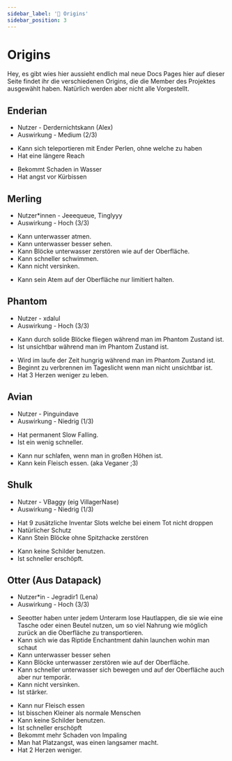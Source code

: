 ```yaml
---
sidebar_label: '🧪 Origins'
sidebar_position: 3
---
```


# Origins

Hey, es gibt wies hier aussieht endlich mal neue Docs Pages hier auf dieser Seite findet ihr die verschiedenen Origins, die die Member des Projektes ausgewählt haben. Natürlich werden aber nicht alle Vorgestellt.


## Enderian

* Nutzer - Derdernichtskann (Alex)
* Auswirkung - Medium (2/3)

+ Kann sich teleportieren mit Ender Perlen, ohne welche zu haben
+ Hat eine längere Reach
- Bekommt Schaden in Wasser
- Hat angst vor Kürbissen


## Merling

* Nutzer*innen - Jeeequeue, Tinglyyy
* Auswirkung - Hoch (3/3)

+ Kann unterwasser atmen.
+ Kann unterwasser besser sehen.
+ Kann Blöcke unterwasser zerstören wie auf der Oberfläche.
+ Kann schneller schwimmen.
+ Kann nicht versinken.
- Kann sein Atem auf der Oberfläche nur limitiert halten.


## Phantom

* Nutzer - xdalul
* Auswirkung - Hoch (3/3)

+ Kann durch solide Blöcke fliegen während man im Phantom Zustand ist.
+ Ist unsichtbar während man im Phantom Zustand ist.
- Wird im laufe der Zeit hungrig während man im Phantom Zustand ist.
- Beginnt zu verbrennen im Tageslicht wenn man nicht unsichtbar ist.
- Hat 3 Herzen weniger zu leben.


## Avian

* Nutzer - Pinguindave
* Auswirkung - Niedrig (1/3)

+ Hat permanent Slow Falling.
+ Ist ein wenig schneller.
- Kann nur schlafen, wenn man in großen Höhen ist.
- Kann kein Fleisch essen. (aka Veganer ;3)


## Shulk

* Nutzer - VBaggy (eig VillagerNase)
* Auswirkung - Niedrig (1/3)

+ Hat 9 zusätzliche Inventar Slots welche bei einem Tot nicht droppen
+ Natürlicher Schutz
+ Kann Stein Blöcke ohne Spitzhacke zerstören
- Kann keine Schilder benutzen.
- Ist schneller erschöpft.


## Otter (Aus Datapack)

* Nutzer*in - Jegradir1 (Lena)
* Auswirkung - Hoch (3/3)

+ Seeotter haben unter jedem Unterarm lose Hautlappen, die sie wie eine Tasche oder einen Beutel nutzen, um so viel Nahrung wie möglich zurück an die Oberfläche zu transportieren.
+ Kann sich wie das Riptide Enchantment dahin launchen wohin man schaut
+ Kann unterwasser besser sehen
+ Kann Blöcke unterwasser zerstören wie auf der Oberfläche.
+ Kann schneller unterwasser sich bewegen und auf der Oberfläche auch aber nur temporär.
+ Kann nicht versinken.
+ Ist stärker.
- Kann nur Fleisch essen
- Ist bisschen Kleiner als normale Menschen
- Kann keine Schilder benutzen.
- Ist schneller erschöpft
- Bekommt mehr Schaden von Impaling
- Man hat Platzangst, was einen langsamer macht.
- Hat 2 Herzen weniger.